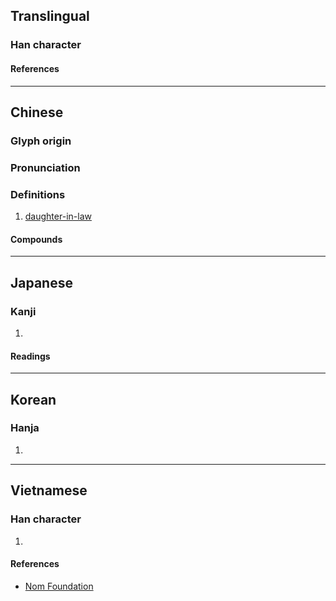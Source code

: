 {{character info}}
==Translingual==

===Han character===
{{Han char|rn=38|rad=女|as=10|sn=13|four=46430|canj=VHUP|ids=⿰女息}}

====References====
{{Han ref|kx=0268.050|dkj=06573|dj=0535.280|hdz=21072.030|uh=5AB3}}

----

==Chinese==
{{zh-forms|alt=𡡁}}

===Glyph origin===
{{Han etym}}

===Pronunciation===
{{zh-pron
|m=xí
|c=sik1
|h=pfs=sit;gd=xid5
|j=xieh4
|mn=qz:siak/tw,xm:sek/zz:sit
|mn-t=sêg4
|oc=y
|cat=
}}

===Definitions===
{{zh-hanzi}}

# [[daughter-in-law]]

====Compounds====
{{zh-der|兒媳|兒媳婦兒|大媳婦|姑媳|娶媳婦|婆媳|媳婦|媳婦兒|小媳婦|弟媳|弟媳婦|新媳婦兒|毛腳媳婦|童養媳|老媳婦|重孫媳|長孫媳|養媳婦}}

----

==Japanese==

===Kanji===
{{ja-kanji|grade=|rs=女10}}

# {{rfdef|ja|sort=女10}}

====Readings====
{{ja-readings
|on=せき, しゃく
|kun=よめ
}}

----

==Korean==

===Hanja===
{{ko-hanja|식}}

# {{rfdef|ko|sort=女10}}

----

==Vietnamese==

===Han character===
{{vi-readings|rs=女10|reading=tức}}

# {{rfdef|vi|sort=女10}}

====References====
* [http://nomfoundation.org/common/nom_details.php?codepoint=5ab3 Nom Foundation]